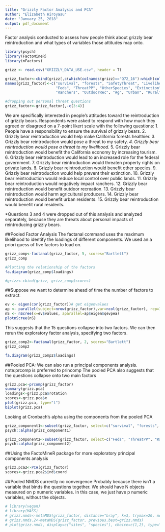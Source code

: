 ```yaml
---
title: "Grizzly Factor Analysis and PCA"
author: "Elizabeth Hiroyasu"
date: "January 25, 2018"
output: pdf_document
---
```


Factor analysis conducted to assess how people think about grizzly bear reintroduction and what types of variables those attitudes map onto.
```r
library(psych)
library(FactoMineR)
library(nFactors)

grizz <- read.csv("GRIZZLY_DATA_USE.csv", header = T)

grizz_factor<-cbind(grizz[,c(which(colnames(grizz)=="Q72_16"):which(colnames(grizz)=="Q72_32"))])
names(grizz_factor)<-c("survival", "forests", "SafetyThreat", "LivelihoodThreat", "Tourism",
                       "Feds", "ThreatPP", "OtherSpecies", "Extinction", "LocalControl",
                       "Ranchers", "OutdoorRec", "Ag", "Urban", "Rural")

#dropping out personal threat questions
grizz_factor<-grizz_factor[,-c(3:4)]
```

We are specifically interested in people's attitudes toward the reintroduction of grizzly bears. Respondents were asked to respond with how much they agreed or disagreed on a 7-point likert scale with the following questions:
1.  People have a responsibility to ensure the survival of grizzly bears.
2.  Grizzly bear reintroduction would help make California forests healthier.
3.  Grizzly bear reintroduction would pose a threat to my safety.*
4.  Grizzly bear reintroduction would pose a threat to my livelihood.*
5.  Grizzly bear reintroduction would benefit the California economy by increasing tourism.
6.  Grizzly bear reintroduction would lead to an increased role for the federal government.
7.  Grizzly bear reintroduction would threaten property rights on private lands.
8.  Grizzly bear reintroduction would benefit other species.
9.  Grizzly bear reintroduction would help prevent their extinction.
10.  Grizzly bear reintroduction would reduce local control over public lands.
11.  Grizzly bear reintroduction would negatively impact ranchers.
12.  Grizzly bear reintroduction would benefit outdoor recreation.
13.  Grizzly bear reintroduction would harm agricultural producers.
14.  Grizzly bear reintroduction would benefit urban residents.
15.  Grizzly bear reintroduction would benefit rural residents.

*Questions 3 and 4 were dropped out of this analysis and analyzed separately, because they are threats about personal impacts of reintroducing grizzly bears.

##Pooled Factor Analysis
The factanal command uses the maximum likelihood to identify the loadings of different components. We used an a priori guess of five factors to load on.
```r
grizz_comp<-factanal(grizz_factor, 5, scores="Bartlett")
grizz_comp

#Plotting the relationship of the factors
fa.diagram(grizz_comp$loadings)

#grizz<-cbind(grizz, grizz_comp$scores)
```

##Suppose we want to determine ahead of time the number of factors to extract:
```r
ev <- eigen(cor(grizz_factor))# get eigenvalues
ap <- parallel(subject=nrow(grizz_factor),var=ncol(grizz_factor), rep=100,cent=.05)
nS <- nScree(x=ev$values, aparallel=ap$eigen$qevpea)
plotnScree(nS)
```

This suggests that the 15 questions collapse into two factors. We can then rerun the exploratory factor analysis, specifying two factors.
```r
grizz_comp2<-factanal(grizz_factor, 2, scores="Bartlett")
grizz_comp2

fa.diagram(grizz_comp2$loadings)
```


##Pooled PCA:
We can also run a principal components analysis.
note:prcomp is preferred to princomp
The pooled PCA also suggests that the questions collapse onto two main factors
```r
grizz.pca<-prcomp(grizz_factor)
summary(grizz.pca)
loadings<-grizz.pca$rotation
scores<-grizz.pca$x
plot(grizz.pca, type="l")
biplot(grizz.pca)
```

Looking at Cronbach's alpha using the components from the pooled PCA
```r
grizz_component1<-subset(grizz_factor, select=c("survival", "forests", "Tourism","OtherSpecies","Extinction","OutdoorRec","Urban","Rural"))
psych::alpha(grizz_component1)

grizz_component2<-subset(grizz_factor, select=c("Feds", "ThreatPP", "Ranchers", "Ag", "LocalControl"))
psych::alpha(grizz_component2)
```



##Using the FactoMineR package for more exploratory principal components analysis
```r
grizz.pca2<-PCA(grizz_factor)
scores<-grizz.pca2$ind$coord
```


##Pooled NMDS
currently no convergence
Probably because there isn't a variable that binds the questions together. We should have N objects measured on p numeric variables. In this case, we just have p numeric variables, without the objects.
```r
# library(vegan)
# library(MASS)
# grizz.nmds<-metaMDS(grizz_factor, distance="bray", k=3, trymax=20, noshare=0.1)
# grizz.nmds.2<-metaMDS(grizz_factor, previous.best=grizz.nmds)
# plot(grizz.nmds, display=c("sites", "species"), choice=c(1,2), type="t")
```

